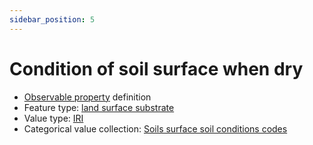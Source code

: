 ```yaml
---
sidebar_position: 5
---
```



# Condition of soil surface when dry

- [Observable property](/viewers/dawe-vocabs?uri=https://linked.data.gov.au/def/nrm/3a1ccb70-41dc-4f57-a74c-62e05aa02c61) definition
- Feature type: [land surface substrate](http://linked.data.gov.au/def/tern-cv/aef12cd6-3826-4988-a54c-8578d3fb4c8d)
- Value type: [IRI](https://w3id.org/tern/ontologies/tern/IRI)
- Categorical value collection: [Soils surface soil conditions codes](/viewers/dawe-vocabs?uri=https://linked.data.gov.au/def/nrm/253cc4d0-b1f2-4a55-bdaf-e3c054703451)

<Example protocolModule="plot-soil-description" observableProperty="https://linked.data.gov.au/def/nrm/3a1ccb70-41dc-4f57-a74c-62e05aa02c61" />

